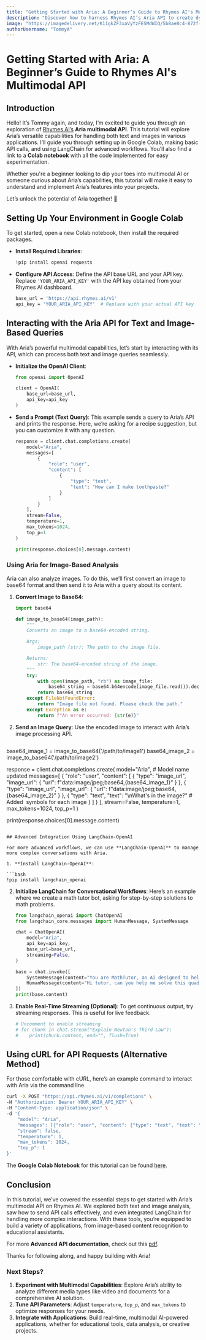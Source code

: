 ```yaml
---
title: "Getting Started with Aria: A Beginner’s Guide to Rhymes AI's Multimodal API"
description: "Discover how to harness Rhymes AI’s Aria API to create dynamic, multimodal applications that understand text and images—all from Google Colab."
image: "https://imagedelivery.net/K11gkZF3xaVyYzFESMdWIQ/5b8ae8c4-872f-4f6c-576a-7b72f5f2c200/full"
authorUsername: "TommyA"
---
```


# Getting Started with Aria: A Beginner’s Guide to Rhymes AI's Multimodal API

## Introduction

Hello! It’s Tommy again, and today, I’m excited to guide you through an exploration of [Rhymes AI’s](https://lablab.ai/tech/rhymes-ai) **Aria multimodal API**. This tutorial will explore Aria’s versatile capabilities for handling both text and images in various applications. I’ll guide you through setting up in Google Colab, making basic API calls, and using LangChain for advanced workflows. You’ll also find a link to a **Colab notebook** with all the code implemented for easy experimentation.

Whether you're a beginner looking to dip your toes into multimodal AI or someone curious about Aria’s capabilities, this tutorial will make it easy to understand and implement Aria’s features into your projects.

Let’s unlock the potential of Aria together! 🚀

## Setting Up Your Environment in Google Colab

To get started, open a new Colab notebook, then install the required packages.

- **Install Required Libraries**:

  ```bash
  !pip install openai requests
  ```

- **Configure API Access**: Define the API base URL and your API key. Replace `'YOUR_ARIA_API_KEY'` with the API key obtained from your Rhymes AI dashboard.

  ```bash
  base_url = 'https://api.rhymes.ai/v1'
  api_key = 'YOUR_ARIA_API_KEY'  # Replace with your actual API key
  ```

## Interacting with the Aria API for Text and Image-Based Queries

With Aria’s powerful multimodal capabilities, let’s start by interacting with its API, which can process both text and image queries seamlessly.

- **Initialize the OpenAI Client**:

  ```python
  from openai import OpenAI

  client = OpenAI(
      base_url=base_url,
      api_key=api_key
  )
  ```

- **Send a Prompt (Text Query)**: This example sends a query to Aria’s API and prints the response. Here, we’re asking for a recipe suggestion, but you can customize it with any question.

  ```python
  response = client.chat.completions.create(
      model="Aria",
      messages=[
          {
              "role": "user",
              "content": [
                  {
                      "type": "text",
                      "text": "How can I make toothpaste?"
                  }
              ]
          }
      ],
      stream=False,
      temperature=1,
      max_tokens=1024,
      top_p=1
  )

  print(response.choices[0].message.content)
  ```

### Using Aria for Image-Based Analysis

Aria can also analyze images. To do this, we’ll first convert an image to base64 format and then send it to Aria with a query about its content.

1. **Convert Image to Base64**:

   ```python
   import base64

   def image_to_base64(image_path):
       """
       Converts an image to a base64-encoded string.

       Args:
           image_path (str): The path to the image file.

       Returns:
           str: The base64-encoded string of the image.
       """
       try:
           with open(image_path, "rb") as image_file:
               base64_string = base64.b64encode(image_file.read()).decode("utf-8")
           return base64_string
       except FileNotFoundError:
           return "Image file not found. Please check the path."
       except Exception as e:
           return f"An error occurred: {str(e)}"
   ```

2. **Send an Image Query**: Use the encoded image to interact with Aria’s image processing API.

   ```python
 base64_image_1 = image_to_base64('/path/to/image1')
base64_image_2 = image_to_base64('/path/to/image2')

response = client.chat.completions.create(
    model="Aria",  # Model name updated
    messages=[
        {
            "role": "user",
            "content": [
                {
                    "type": "image_url",
                    "image_url": {
                        "url": f"data:image/jpeg;base64,{base64_image_1}"
                    }
                },
                {
                    "type": "image_url",
                    "image_url": {
                        "url": f"data:image/jpeg;base64,{base64_image_2}"
                    }
                },
                {
                    "type": "text",
                    "text": "<image><image>\nWhat's in the image?"  # Added <image> symbols for each image
                }
            ]
        }
    ],
    stream=False,
    temperature=1,
    max_tokens=1024,
    top_p=1
)

   print(response.choices[0].message.content)
   ```

## Advanced Integration Using LangChain-OpenAI

For more advanced workflows, we can use **LangChain-OpenAI** to manage more complex conversations with Aria.

1. **Install LangChain-OpenAI**:

   ```bash
   !pip install langchain_openai
   ```

2. **Initialize LangChain for Conversational Workflows**: Here’s an example where we create a math tutor bot, asking for step-by-step solutions to math problems.

   ```python
   from langchain_openai import ChatOpenAI
   from langchain_core.messages import HumanMessage, SystemMessage

   chat = ChatOpenAI(
       model="Aria",
       api_key=api_key,
       base_url=base_url,
       streaming=False,
   )

   base = chat.invoke([
       SystemMessage(content="You are MathTutor, an AI designed to help students with math problems. Provide clear, step-by-step solutions and explanations."),
       HumanMessage(content="Hi tutor, can you help me solve this quadratic equation: x^2 - 5x + 6 = 0?")
   ])
   print(base.content)
   ```

3. **Enable Real-Time Streaming (Optional)**: To get continuous output, try streaming responses. This is useful for live feedback.

   ```python
   # Uncomment to enable streaming
   # for chunk in chat.stream("Explain Newton's Third Law"):
   #    print(chunk.content, end="", flush=True)
   ```

## Using cURL for API Requests (Alternative Method)

For those comfortable with cURL, here’s an example command to interact with Aria via the command line.

```bash
curl -X POST "https://api.rhymes.ai/v1/completions" \
-H "Authorization: Bearer YOUR_ARIA_API_KEY" \
-H "Content-Type: application/json" \
-d '{
    "model": "Aria",
    "messages": [{"role": "user", "content": {"type": "text", "text": "How can I make toothpaste?"}}],
    "stream": false,
    "temperature": 1,
    "max_tokens": 1024,
    "top_p": 1
}'
```

The **Google Colab Notebook** for this tutorial can be found [here](https://colab.research.google.com/drive/1D9exd8HzqswZHYa9W-YyyrRkUXMKYTUa?usp=sharing).

## Conclusion

In this tutorial, we’ve covered the essential steps to get started with Aria’s multimodal API on Rhymes AI. We explored both text and image analysis, saw how to send API calls effectively, and even integrated LangChain for handling more complex interactions. With these tools, you’re equipped to build a variety of applications, from image-based content recognition to educational assistants.

For more **Advanced API documentation**, check out this [pdf](https://drive.google.com/file/d/1mAFTTicG_Egdb_Jtan1wvgCN6lxGD5Yc/view?usp=sharing).

Thanks for following along, and happy building with Aria!

### Next Steps?

1. **Experiment with Multimodal Capabilities**: Explore Aria’s ability to analyze different media types like video and documents for a comprehensive AI solution.
2. **Tune API Parameters**: Adjust `temperature`, `top_p`, and `max_tokens` to optimize responses for your needs.
3. **Integrate with Applications**: Build real-time, multimodal AI-powered applications, whether for educational tools, data analysis, or creative projects.
